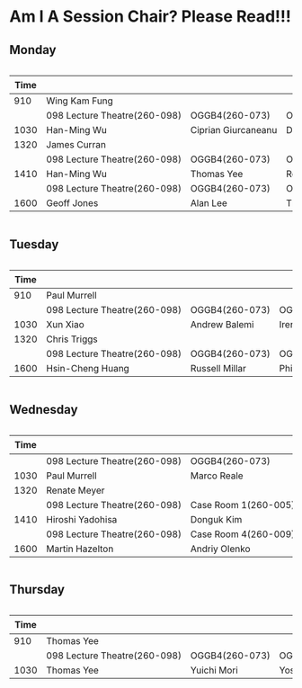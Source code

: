 # Am I A Session Chair? Please Read!!! {-}
## Monday {#Monday-chairtbl .unnumbered}
<div style = "overflow-x:auto;">
<table style = "width: 1500px;">
<thead>
<tr>
<th class = "time">Time</th>
<th class = "day" colspan = "6">Monday 11<sup>th</sup></th>
</tr>
</thead>
<tbody>
<tr>
<td class = "time">910</td>
<td class = "keynote" colspan = "6">Wing Kam Fung</td>
</tr>
<tr>
<td class = "time"></td>
<td class = "sessionheader">098 Lecture Theatre(260-098)</td>
<td class = "sessionheader">OGGB4(260-073)</td>
<td class = "sessionheader">OGGB5(260-051)</td>
<td class = "sessionheader">Case Room 2(260-057)</td>
<td class = "sessionheader">Case Room 3(260-055)</td>
<td class = "sessionheader">Case Room 4(260-009)</td>
</tr>
<tr>
<td class = "time">1030</td>
<td class = "contributed">Han-Ming Wu</td>
<td class = "contributed">Ciprian Giurcaneanu</td>
<td class = "contributed">David Scott</td>
<td class = "contributed">Erniel Barrios</td>
<td class = "contributed">Jin Liu</td>
<td class = "contributed">Junji Nakano</td>
</tr>
<tr>
<td class = "time">1320</td>
<td class = "keynote" colspan = "6">James Curran</td>
</tr>
<tr>
<td class = "time"></td>
<td class = "sessionheader">098 Lecture Theatre(260-098)</td>
<td class = "sessionheader">OGGB4(260-073)</td>
<td class = "sessionheader">OGGB5(260-051)</td>
<td class = "sessionheader">Case Room 2(260-057)</td>
<td class = "sessionheader">Case Room 3(260-055)</td>
<td class = "sessionheader">Case Room 4(260-009)</td>
</tr>
<tr>
<td class = "time">1410</td>
<td class = "contributed">Han-Ming Wu</td>
<td class = "contributed">Thomas Yee</td>
<td class = "contributed">Rolf Turner</td>
<td class = "contributed">Priya Parmar</td>
<td class = "contributed">Ray-Bing Chen</td>
<td class = "contributed">Maxine Pfannkuch</td>
</tr>
<tr>
<td class = "time"></td>
<td class = "sessionheader">098 Lecture Theatre(260-098)</td>
<td class = "sessionheader">OGGB4(260-073)</td>
<td class = "sessionheader">OGGB5(260-051)</td>
<td class = "sessionheader">Case Room 2(260-057)</td>
<td class = "sessionheader">Case Room 3(260-055)</td>
<td class = "sessionheader">Case Room 4(260-009)</td>
</tr>
<tr>
<td class = "time">1600</td>
<td class = "contributed">Geoff Jones</td>
<td class = "contributed">Alan Lee</td>
<td class = "contributed">Thomas Lumley</td>
<td class = "contributed">Benoit Liquet</td>
<td class = "contributed">Hiroyuki Minami</td>
<td class = "contributed">Matt Parry</td>
</tr>
</tbody>
</table>
</div>
## Tuesday {#Tuesday-chairtbl .unnumbered}
<div style = "overflow-x:auto;">
<table style = "width: 1500px;">
<thead>
<tr>
<th class = "time">Time</th>
<th class = "day" colspan = "6">Tuesday 12<sup>th</sup></th>
</tr>
</thead>
<tbody>
<tr>
<td class = "time">910</td>
<td class = "keynote" colspan = "6">Paul Murrell</td>
</tr>
<tr>
<td class = "time"></td>
<td class = "sessionheader">098 Lecture Theatre(260-098)</td>
<td class = "sessionheader">OGGB4(260-073)</td>
<td class = "sessionheader">OGGB5(260-051)</td>
<td class = "sessionheader">Case Room 2(260-057)</td>
<td class = "sessionheader">Case Room 3(260-055)</td>
<td class = "sessionheader">Case Room 4(260-009)</td>
</tr>
<tr>
<td class = "time">1030</td>
<td class = "contributed">Xun Xiao</td>
<td class = "contributed">Andrew Balemi</td>
<td class = "contributed">Irene Zeng</td>
<td class = "contributed">Marie Fitch</td>
<td class = "contributed">Jaeyong Lee</td>
<td class = "contributed">Catherine Laffineur</td>
</tr>
<tr>
<td class = "time">1320</td>
<td class = "keynote" colspan = "6">Chris Triggs</td>
</tr>
<tr>
<td class = "time"></td>
<td class = "sessionheader">098 Lecture Theatre(260-098)</td>
<td class = "sessionheader">OGGB4(260-073)</td>
<td class = "sessionheader">OGGB5(260-051)</td>
<td class = "sessionheader">Case Room 2(260-057)</td>
<td class = "sessionheader">Case Room 3(260-055)</td>
<td class = "sessionheader">Case Room 4(260-009)</td>
</tr>
<tr>
<td class = "time">1600</td>
<td class = "contributed">Hsin-Cheng Huang</td>
<td class = "contributed">Russell Millar</td>
<td class = "contributed">Philip L.H. Yu</td>
<td class = "contributed">Michael Slyuzberg</td>
<td class = "contributed">Rose Sisk</td>
<td class = "contributed">Tanmay Kayal</td>
</tr>
</tbody>
</table>
</div>
## Wednesday {#Wednesday-chairtbl .unnumbered}
<div style = "overflow-x:auto;">
<table style = "width: 1500px;">
<thead>
<tr>
<th class = "time">Time</th>
<th class = "day" colspan = "6">Wednesday 13<sup>th</sup></th>
</tr>
</thead>
<tbody>
<tr>
<td class = "time"></td>
<td class = "sessionheader">098 Lecture Theatre(260-098)</td>
<td class = "sessionheader">OGGB4(260-073)</td>
<td class = "sessionheader">OGGB5(260-051)</td>
<td class = "sessionheader">Case Room 2(260-057)</td>
<td class = "sessionheader">Case Room 3(260-055)</td>
<td class = "sessionheader">Case Room 4(260-009)</td>
</tr>
<tr>
<td class = "time">1030</td>
<td class = "contributed">Paul Murrell</td>
<td class = "contributed">Marco Reale</td>
<td class = "contributed">Toru Ogura</td>
<td class = "contributed">Kazumi Wada</td>
<td class = "contributed">Hidetoshi Murakami</td>
<td class = "contributed">Blair Robertson</td>
</tr>
<tr>
<td class = "time">1320</td>
<td class = "keynote" colspan = "6">Renate Meyer</td>
</tr>
<tr>
<td class = "time"></td>
<td class = "sessionheader">098 Lecture Theatre(260-098)</td>
<td class = "sessionheader">Case Room 1(260-005)</td>
<td class = "sessionheader">OGGB5(260-051)</td>
<td class = "sessionheader">Case Room 2(260-057)</td>
<td class = "sessionheader">Case Room 3(260-055)</td>
<td class = "sessionheader">Case Room 4(260-009)</td>
</tr>
<tr>
<td class = "time">1410</td>
<td class = "contributed">Hiroshi Yadohisa</td>
<td class = "contributed">Donguk Kim</td>
<td class = "contributed">Chul Eung Kim</td>
<td class = "contributed">Johan Lim</td>
<td class = "contributed">Steven Miller</td>
<td class = "contributed">Jinfang Wang</td>
</tr>
<tr>
<td class = "time"></td>
<td class = "sessionheader">098 Lecture Theatre(260-098)</td>
<td class = "sessionheader">Case Room 4(260-009)</td>
<td class = "sessionheader">OGGB5(260-051)</td>
<td class = "sessionheader">Case Room 2(260-057)</td>
<td class = "sessionheader">Case Room 3(260-055)</td>
<td class = "sessionheader">Case Room 1(260-005)</td>
</tr>
<tr>
<td class = "time">1600</td>
<td class = "contributed">Martin Hazelton</td>
<td class = "contributed">Andriy Olenko</td>
<td class = "contributed">Thuong Nguyen</td>
<td class = "contributed">Beatrix Jones</td>
<td class = "contributed">Erniel Barrios</td>
<td class = "contributed"></td>
</tr>
</tbody>
</table>
</div>
## Thursday {#Thursday-chairtbl .unnumbered}
<div style = "overflow-x:auto;">
<table style = "width: 1500px;">
<thead>
<tr>
<th class = "time">Time</th>
<th class = "day" colspan = "6">Thursday 14<sup>th</sup></th>
</tr>
</thead>
<tbody>
<tr>
<td class = "time">910</td>
<td class = "keynote" colspan = "6">Thomas Yee</td>
</tr>
<tr>
<td class = "time"></td>
<td class = "sessionheader">098 Lecture Theatre(260-098)</td>
<td class = "sessionheader">OGGB4(260-073)</td>
<td class = "sessionheader">OGGB5(260-051)</td>
<td class = "sessionheader">Case Room 2(260-057)</td>
<td class = "sessionheader">Case Room 3(260-055)</td>
<td class = "sessionheader">Case Room 4(260-009)</td>
</tr>
<tr>
<td class = "time">1030</td>
<td class = "contributed">Thomas Yee</td>
<td class = "contributed">Yuichi Mori</td>
<td class = "contributed">Yoshikazu Yamamoto</td>
<td class = "contributed">Masahiro Mizuta</td>
<td class = "contributed">Zehua Chen</td>
<td class = "contributed"></td>
</tr>
</tbody>
</table>
</div>
